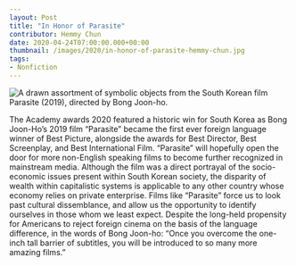 ---
layout: Post
title: "In Honor of Parasite"
contributor: Hemmy Chun
date: 2020-04-24T07:00:00.000+00:00
thumbnail: /images/2020/in-honor-of-parasite-hemmy-chun.jpg
tags: 
- Nonfiction
---
<div class="center">
    <img src="/images/2020/in-honor-of-parasite-hemmy-chun.jpg"
        alt="A drawn assortment of symbolic objects from the South Korean film Parasite (2019), directed by Bong Joon-ho."
        class="w650" />
</div>

The Academy awards 2020 featured a historic win for South Korea as Bong Joon-Ho’s 2019 film “Parasite” became the first ever foreign language winner of Best Picture, alongside the awards for Best Director, Best Screenplay, and Best International Film. “Parasite” will hopefully open the door for more non-English speaking films to become further recognized in mainstream media. Although the film was a direct portrayal of the socio-economic issues present within South Korean society, the disparity of wealth within capitalistic systems is applicable to any other country whose economy relies on private enterprise. Films like “Parasite” force us to look past cultural dissemblance, and allow us the opportunity to identify ourselves in those whom we least expect. Despite the long-held propensity for Americans to reject foreign cinema on the basis of the language difference, in the words of Bong Joon-ho: “Once you overcome the one-inch tall barrier of subtitles, you will be introduced to so many more amazing films.”